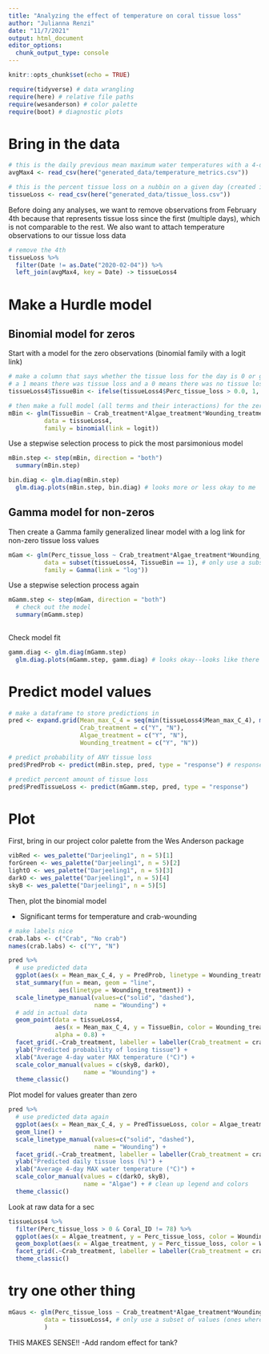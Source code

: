 ```yaml
---
title: "Analyzing the effect of temperature on coral tissue loss"
author: "Julianna Renzi"
date: "11/7/2021"
output: html_document
editor_options: 
  chunk_output_type: console
---
```


```r
knitr::opts_chunk$set(echo = TRUE)

require(tidyverse) # data wrangling
require(here) # relative file paths
require(wesanderson) # color palette
require(boot) # diagnostic plots
```

# Bring in the data

```r
# this is the daily previous mean maximum water temperatures with a 4-day window
avgMax4 <- read_csv(here("generated_data/temperature_metrics.csv"))

# this is the percent tissue loss on a nubbin on a given day (created in the tissue wrangling file)
tissueLoss <- read_csv(here("generated_data/tissue_loss.csv"))

```

Before doing any analyses, we want to remove observations from February 4th because that represents tissue loss since the first (multiple days), which is not comparable to the rest. We also want to attach temperature observations to our tissue loss data

```r
# remove the 4th
tissueLoss %>% 
  filter(Date != as.Date("2020-02-04")) %>% 
  left_join(avgMax4, key = Date) -> tissueLoss4

```


# Make a Hurdle model

## Binomial model for zeros

Start with a model for the zero observations (binomial family with a logit link)

```r
# make a column that says whether the tissue loss for the day is 0 or greater than 0
# a 1 means there was tissue loss and a 0 means there was no tissue loss
tissueLoss4$TissueBin <- ifelse(tissueLoss4$Perc_tissue_loss > 0.0, 1, 0)

# then make a full model (all terms and their interactions) for the zero observations
mBin <- glm(TissueBin ~ Crab_treatment*Algae_treatment*Wounding_treatment*Mean_max_C_4, 
          data = tissueLoss4, 
          family = binomial(link = logit))

```

Use a stepwise selection process to pick the most parsimonious model

```r
mBin.step <- step(mBin, direction = "both")
  summary(mBin.step)

```


```r
bin.diag <- glm.diag(mBin.step)
  glm.diag.plots(mBin.step, bin.diag) # looks more or less okay to me
```



## Gamma model for non-zeros

Then create a Gamma family generalized linear model with a log link for non-zero tissue loss values

```r
mGam <- glm(Perc_tissue_loss ~ Crab_treatment*Algae_treatment*Wounding_treatment*Mean_max_C_4, 
          data = subset(tissueLoss4, TissueBin == 1), # only use a subset of values (ones where there is tissue loss))
          family = Gamma(link = "log"))  

```

Use a stepwise selection process again

```r
mGamm.step <- step(mGam, direction = "both")
  # check out the model
  summary(mGamm.step)
  
```

Check model fit

```r
gamm.diag <- glm.diag(mGamm.step)
  glm.diag.plots(mGamm.step, gamm.diag) # looks okay--looks like there's one pretty big outlier: Coral 78
```


# Predict model values

```r
# make a dataframe to store predictions in
pred <- expand.grid(Mean_max_C_4 = seq(min(tissueLoss4$Mean_max_C_4), max(tissueLoss4$Mean_max_C_4), by = 0.05), 
                    Crab_treatment = c("Y", "N"), 
                    Algae_treatment = c("Y", "N"), 
                    Wounding_treatment = c("Y", "N"))

# predict probability of ANY tissue loss
pred$PredProb <- predict(mBin.step, pred, type = "response") # response gives the predicted probabilities 

# predict percent amount of tissue loss
pred$PredTissueLoss <- predict(mGamm.step, pred, type = "response") 

```

# Plot

First, bring in our project color palette from the Wes Anderson package

```r
vibRed <- wes_palette("Darjeeling1", n = 5)[1]
forGreen <- wes_palette("Darjeeling1", n = 5)[2]
lightO <- wes_palette("Darjeeling1", n = 5)[3]
darkO <- wes_palette("Darjeeling1", n = 5)[4]
skyB <- wes_palette("Darjeeling1", n = 5)[5]

```

Then, plot the binomial model

- Significant terms for temperature and crab-wounding

```r
# make labels nice
crab.labs <- c("Crab", "No crab")
names(crab.labs) <- c("Y", "N")

pred %>% 
  # use predicted data
  ggplot(aes(x = Mean_max_C_4, y = PredProb, linetype = Wounding_treatment, color = Wounding_treatment)) +
  stat_summary(fun = mean, geom = "line",
              aes(linetype = Wounding_treatment)) +
  scale_linetype_manual(values=c("solid", "dashed"),
                        name = "Wounding") +
  # add in actual data
  geom_point(data = tissueLoss4, 
             aes(x = Mean_max_C_4, y = TissueBin, color = Wounding_treatment), 
             alpha = 0.8) +
  facet_grid(.~Crab_treatment, labeller = labeller(Crab_treatment = crab.labs)) + # facet by crabs
  ylab("Predicted probability of losing tissue") +
  xlab("Average 4-day water MAX temperature (°C)") +
  scale_color_manual(values = c(skyB, darkO),
                     name = "Wounding") +
  theme_classic()

```

Plot model for values greater than zero

```r
pred %>% 
  # use predicted data again
  ggplot(aes(x = Mean_max_C_4, y = PredTissueLoss, color = Algae_treatment, linetype = Wounding_treatment)) +
  geom_line() +
  scale_linetype_manual(values=c("solid", "dashed"),
                        name = "Wounding") +
  facet_grid(.~Crab_treatment, labeller = labeller(Crab_treatment = crab.labs)) + # facet by crabs
  ylab("Predicted daily tissue loss (%)") +
  xlab("Average 4-day MAX water temperature (°C)") +
  scale_color_manual(values = c(darkO, skyB),
                     name = "Algae") + # clean up legend and colors
  theme_classic()
```

Look at raw data for a sec 

```r
tissueLoss4 %>% 
  filter(Perc_tissue_loss > 0 & Coral_ID != 78) %>% 
  ggplot(aes(x = Algae_treatment, y = Perc_tissue_loss, color = Wounding_treatment)) +
  geom_boxplot(aes(x = Algae_treatment, y = Perc_tissue_loss, color = Wounding_treatment)) +
  facet_grid(.~Crab_treatment, labeller = labeller(Crab_treatment = crab.labs)) +
  theme_classic() 


```


# try one other thing

```r
mGaus <- glm(Perc_tissue_loss ~ Crab_treatment*Algae_treatment*Wounding_treatment*Mean_max_C_4, 
          data = tissueLoss4, # only use a subset of values (ones where there is tissue loss))
          )  
```


THIS MAKES SENSE!!
-Add random effect for tank?
